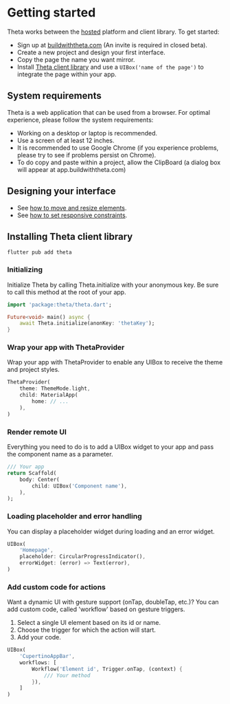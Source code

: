 # Getting started

Theta works between the [hosted](https://buildwiththeta.com) platform and client library. To get started:

- Sign up at [buildwiththeta.com](https://buildwiththeta.com) (An invite is required in closed beta).
- Create a new project and design your first interface.
- Copy the page the name you want mirror.
- Install [Theta client library](https://pub.dev/packages/theta) and use a `UIBox('name of the page')` to integrate the page within your app.

## System requirements

Theta is a web application that can be used from a browser. For optimal experience, please follow the system requirements:

- Working on a desktop or laptop is recommended.
- Use a screen of at least 12 inches.
- It is recommended to use Google Chrome (if you experience problems, please try to see if problems persist on Chrome).
- To do copy and paste within a project, allow the ClipBoard (a dialog box will appear at app.buildwiththeta.com)

## Designing your interface

- See [how to move and resize elements](https://docs.page/buildwiththeta/buildwiththeta/en/studio/positioning_and_resizing).
- See [how to set responsive constraints](https://docs.page/buildwiththeta/buildwiththeta/en/studio/constraints).

## Installing Theta client library

```
flutter pub add theta
```

### Initializing

Initialize Theta by calling Theta.initialize with your anonymous key. Be sure to call this method at the root of your app.

```dart
import 'package:theta/theta.dart';

Future<void> main() async {
    await Theta.initialize(anonKey: 'thetaKey');
}
```

### Wrap your app with ThetaProvider 

Wrap your app with ThetaProvider to enable any UIBox to receive the theme and project styles.

```dart
ThetaProvider(
    theme: ThemeMode.light,
    child: MaterialApp(
        home: // ...
    ),
)
```

### Render remote UI 

Everything you need to do is to add a UIBox widget to your app and pass the component name as a parameter.

```dart
/// Your app
return Scaffold(
    body: Center(
        child: UIBox('Component name'),
    ),
);
```

### Loading placeholder and error handling 

You can display a placeholder widget during loading and an error widget.

```dart
UIBox(
    'Homepage',
    placeholder: CircularProgressIndicator(),
    errorWidget: (error) => Text(error),
)
```

### Add custom code for actions

Want a dynamic UI with gesture support (onTap, doubleTap, etc.)? You can add custom code, called 'workflow' based on gesture triggers.

1. Select a single UI element based on its id or name.
2. Choose the trigger for which the action will start.
3. Add your code.

```dart
UIBox(
    'CupertinoAppBar',
    workflows: [
        Workflow('Element id', Trigger.onTap, (context) {
            /// Your method
        }),
    ]
)
```

